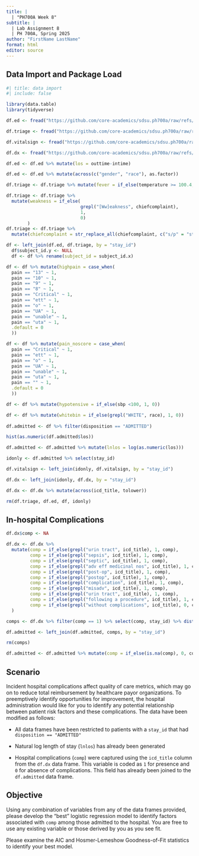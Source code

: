 ```yaml
---
title: |
  | "PH700A Week 8"
subtitle: |
  | Lab Assignment 8
  | PH 700A, Spring 2025
author: "FirstName LastName"
format: html
editor: source
---
```


## Data Import and Package Load
```r
#| title: data import
#| include: false

library(data.table)
library(tidyverse)

df.ed <- fread("https://github.com/core-academics/sdsu.ph700a/raw/refs/heads/main/data/mimic4ed/edstays.csv.gz")

df.triage <- fread("https://github.com/core-academics/sdsu.ph700a/raw/refs/heads/main/data/mimic4ed/triage.csv.gz")

df.vitalsign <- fread("https://github.com/core-academics/sdsu.ph700a/raw/refs/heads/main/data/mimic4ed/vitalsign.csv.gz")

df.dx <- fread("https://github.com/core-academics/sdsu.ph700a/raw/refs/heads/main/data/mimic4ed/diagnosis.csv.gz")

df.ed <- df.ed %>% mutate(los = outtime-intime)

df.ed <- df.ed %>% mutate(across(c("gender", "race"), as.factor))

df.triage <- df.triage %>% mutate(fever = if_else(temperature >= 100.4, 1, 0))

df.triage <- df.triage %>%
  mutate(weakness = if_else(
                            grepl("[Ww]eakness", chiefcomplaint),
                            1,
                            0)
        )
df.triage <- df.triage %>%
  mutate(chiefcomplaint = str_replace_all(chiefcomplaint, c("s/p" = "status post", "S/P" = "status post")))

df <- left_join(df.ed, df.triage, by = "stay_id")
  df$subject_id.y <- NULL
  df <- df %>% rename(subject_id = subject_id.x)

df <- df %>% mutate(highpain = case_when(
  pain == "13" ~ 1,
  pain == "10" ~ 1,
  pain == "9" ~ 1,
  pain == "8" ~ 1,
  pain == "Critical" ~ 1,
  pain == "ett" ~ 1,
  pain == "o" ~ 1,
  pain == "UA" ~ 1,
  pain == "unable" ~ 1,
  pain == "uta" ~ 1,
  .default = 0
  ))

df <- df %>% mutate(pain_noscore = case_when(
  pain == "Critical" ~ 1,
  pain == "ett" ~ 1,
  pain == "o" ~ 1,
  pain == "UA" ~ 1,
  pain == "unable" ~ 1,
  pain == "uta" ~ 1,
  pain == "" ~ 1,
  .default = 0
  ))

df <- df %>% mutate(hypotensive = if_else(sbp <100, 1, 0))

df <- df %>% mutate(whitebin = if_else(grepl("WHITE", race), 1, 0))  
  
df.admitted <- df %>% filter(disposition == "ADMITTED")

hist(as.numeric(df.admitted$los))

df.admitted <- df.admitted %>% mutate(lnlos = log(as.numeric(los)))

idonly <- df.admitted %>% select(stay_id)

df.vitalsign <- left_join(idonly, df.vitalsign, by = "stay_id")

df.dx <- left_join(idonly, df.dx, by = "stay_id")

df.dx <- df.dx %>% mutate(across(icd_title, tolower))

rm(df.triage, df.ed, df, idonly)
```

## In-hospital Complications
```r
df.dx$comp <- NA

df.dx <- df.dx %>%
  mutate(comp = if_else(grepl("urin tract", icd_title), 1, comp),
         comp = if_else(grepl("sepsis", icd_title), 1, comp),
         comp = if_else(grepl("septic", icd_title), 1, comp),
         comp = if_else(grepl("adv eff medicinal nos", icd_title), 1, comp),
         comp = if_else(grepl("post-op", icd_title), 1, comp),
         comp = if_else(grepl("postop", icd_title), 1, comp),
         comp = if_else(grepl("complication", icd_title), 1, comp),
         comp = if_else(grepl("misadv", icd_title), 1, comp),
         comp = if_else(grepl("urin tract", icd_title), 1, comp),
         comp = if_else(grepl("following a procedure", icd_title), 1, comp),
         comp = if_else(grepl("without complications", icd_title), 0, comp)
  )

comps <- df.dx %>% filter(comp == 1) %>% select(comp, stay_id) %>% distinct(stay_id, comp)

df.admitted <- left_join(df.admitted, comps, by = "stay_id")

rm(comps)

df.admitted <- df.admitted %>% mutate(comp = if_else(is.na(comp), 0, comp))
```

## Scenario

Incident hospital complications affect quality of care metrics, which may go on to reduce total reimbursement by healthcare payor organizations. To preemptively identify opportunities for improvement, the hospital administration would like for you to identify any potential relationship between patient risk factors and these complications. The data have been modified as follows:

-   All data frames have been restricted to patients with a `stay_id` that had `disposition == "ADMITTED"`

-   Natural log length of stay (`lnlos`) has already been generated

-   Hospital complications (`comp`) were captured using the `icd_title` column from the `df.dx` data frame. This variable is coded as `1` for presence and `0` for absence of complications. This field has already been joined to the `df.admitted` data frame.

## Objective

Using any combination of variables from any of the data frames provided, please develop the "best" logistic regression model to identify factors associated with `comp` among those admitted to the hospital. You are free to use any existing variable or those derived by you as you see fit. 

Please examine the AIC and Hosmer-Lemeshow Goodness-of-Fit statistics to identify your best model.

